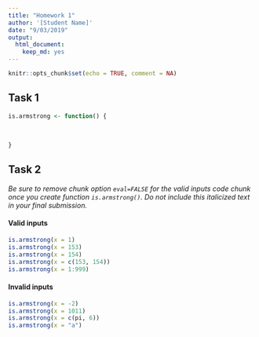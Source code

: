 ```yaml
---
title: "Homework 1"
author: '[Student Name]'
date: "9/03/2019"
output: 
  html_document:
    keep_md: yes
---
```


```r
knitr::opts_chunk$set(echo = TRUE, comment = NA)
```

## Task 1

```r
is.armstrong <- function() {
  
  
  
}
```


## Task 2

<i>
Be sure to remove chunk option `eval=FALSE` for the valid inputs code chunk
once you create function `is.armstrong()`. Do not include this italicized
text in your final submission.
</i>

#### Valid inputs

```r
is.armstrong(x = 1)
is.armstrong(x = 153)
is.armstrong(x = 154)
is.armstrong(x = c(153, 154))
is.armstrong(x = 1:999)
```

#### Invalid inputs

```r
is.armstrong(x = -2)
is.armstrong(x = 1011)
is.armstrong(x = c(pi, 6))
is.armstrong(x = "a")
```


